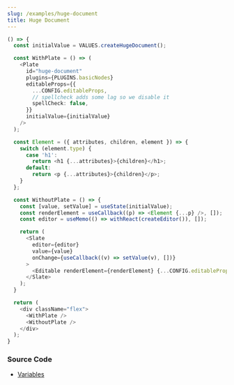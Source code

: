 ```yaml
---
slug: /examples/huge-document
title: Huge Document
---
```


```ts live
() => {
  const initialValue = VALUES.createHugeDocument();

  const WithPlate = () => (
    <Plate
      id="huge-document"
      plugins={PLUGINS.basicNodes}
      editableProps={{
        ...CONFIG.editableProps,
        // spellcheck adds some lag so we disable it
        spellCheck: false,
      }}
      initialValue={initialValue}
    />
  );

  const Element = ({ attributes, children, element }) => {
    switch (element.type) {
      case 'h1':
        return <h1 {...attributes}>{children}</h1>;
      default:
        return <p {...attributes}>{children}</p>;
    }
  };

  const WithoutPlate = () => {
    const [value, setValue] = useState(initialValue);
    const renderElement = useCallback((p) => <Element {...p} />, []);
    const editor = useMemo(() => withReact(createEditor()), []);

    return (
      <Slate
        editor={editor}
        value={value}
        onChange={useCallback((v) => setValue(v), [])}
      >
        <Editable renderElement={renderElement} {...CONFIG.editableProps} />
      </Slate>
    );
  }

  return (
    <div className="flex">
      <WithPlate />
      <WithoutPlate />
    </div>
  );
}
```

### Source Code

- [Variables](https://github.com/udecode/plate/blob/main/docs/src/live/live.tsx)
